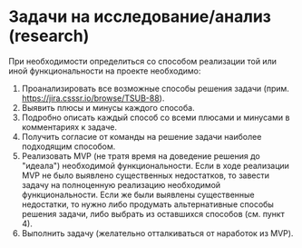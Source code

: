 
<Meta title="Документация/Задачи на исследование или анализ (research)" />

# Задачи на исследование/анализ (research)
При необходимости определиться со способом реализации той или иной функциональности на проекте необходимо:
1. Проанализировать все возможные способы решения задачи (прим. https://jira.csssr.io/browse/TSUB-88).
2. Выявить плюсы и минусы каждого способа.
3. Подробно описать каждый способ со всеми плюсами и минусами в комментариях к задаче.
4. Получить согласие от команды на решение задачи наиболее подходящим способом.
5. Реализовать MVP (не тратя время на доведение решения до "идеала") необходимой функциональности. Если в ходе реализации MVP не было выявлено существенных недостатков, то завести задачу на полноценную реализацию необходимой функциональности. Если же были выявлены существенные недостатки, то нужно либо продумать альтернативные способы решения задачи, либо выбрать из оставшихся способов (см. пункт 4).
6. Выполнить задачу (желательно отталкиваться от наработок из MVP).
